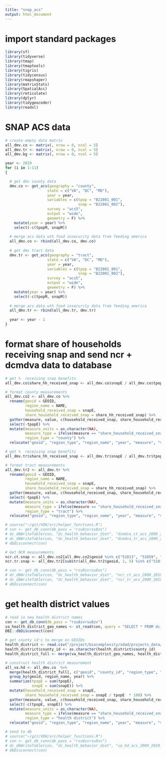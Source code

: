 ```yaml
---
title: "snap_acs"
output: html_document
---
```


# import standard packages

```r
library(sf)
library(tidyverse)
library(tmap)
library(tmaptools)
library(tigris)
library(tidycensus)
library(rmapshaper)
library(matrixStats)
library(SpatialAcc)
library(reticulate)
library(dplyr)
library(tidygeocoder)
library(readxl)
```

# SNAP ACS data

```r
# create empty data matrix
all_dmv.co <- matrix(, nrow = 0, ncol = 5)
all_dmv.tr <- matrix(, nrow = 0, ncol = 5)
all_dmv.bg <- matrix(, nrow = 0, ncol = 5)

year <- 2019
for (i in 1:11)
{

  # get dmv county data
  dmv.co <- get_acs(geography = "county",
                   state = c("VA", "DC", "MD"),
                   year = year,
                   variables = c(tpop = "B22001_001",
                                 snap = "B22001_002"),
                   survey = "acs5",
                   output = "wide",
                   geometry = F) %>%
    mutate(year = year) %>%
    select(-c(tpopM, snapM))
  
  # merge acs data wth food insecurity data from feeding america
  all_dmv.co <- rbind(all_dmv.co, dmv.co)
  
  # get dmv tract data
  dmv.tr <- get_acs(geography = "tract",
                   state = c("VA", "DC", "MD"),
                   year = year,
                   variables = c(tpop = "B22001_001",
                                 snap = "B22001_002"),
                   survey = "acs5",
                   output = "wide",
                   geometry = F) %>%
    mutate(year = year) %>%
    select(-c(tpopM, snapM))
  
  # merge acs data wth food insecurity data from feeding america
  all_dmv.tr <- rbind(all_dmv.tr, dmv.tr)
  
  year <- year - 1
}
```

# format share of households receiving snap and send ncr + dcmdva data to database

```r
# get %  receiving snap benefits
all_dmv.co$share_hh_received_snap <- all_dmv.co$snapE / all_dmv.co$tpopE * 100

# format county measurements
all_dmv.co2 <- all_dmv.co %>%
  rename(geoid = GEOID,
         region_name = NAME,
         household_received_snap = snapE,
         share_household_received_snap = share_hh_received_snap) %>%
  gather(measure, value, c(household_received_snap, share_household_received_snap)) %>%
  select(-tpopE) %>%
  mutate(measure_units = as.character(NA),
         measure_type = ifelse(measure == "share_household_received_snap", "percent", "count"),
         region_type = "county") %>%
  relocate("geoid", "region_type", "region_name", "year", "measure", "value", "measure_type", "measure_units")

# get %  receiving snap benefits
all_dmv.tr$share_hh_received_snap <- all_dmv.tr$snapE / all_dmv.tr$tpopE * 100

# format tract measurements
all_dmv.tr2 <- all_dmv.tr %>%
  rename(geoid = GEOID,
         region_name = NAME,
         household_received_snap = snapE,
         share_household_received_snap = share_hh_received_snap) %>%
  gather(measure, value, c(household_received_snap, share_household_received_snap)) %>%
  select(-tpopE) %>%
  mutate(measure_units = as.character(NA),
         measure_type = ifelse(measure == "share_household_received_snap", "percent", "count"),
         region_type = "tract") %>%
  relocate("geoid", "region_type", "region_name", "year", "measure", "value", "measure_type", "measure_units")

# source("~/git/VDH/src/helper_functions.R")
# con <- get_db_conn(db_pass = "rsu8zvrsu8zv")
# dc_dbWriteTable(con, "dc_health_behavior_diet", "dcmdva_ct_acs_2009_2019_households_receiving_snap", all_dmv.co2)
# dc_dbWriteTable(con, "dc_health_behavior_diet", "dcmdva_tr_acs_2009_2019_households_receiving_snap", all_dmv.tr2)
# dbDisconnect(con)

# Get NCR measurements
ncr.ct.snap <- all_dmv.co2[all_dmv.co2$geoid %in% c("51013", "51059", "51107", "51510", "51600", "51153", "51683", "51685", "51610", "11001", "24031", "24033", "24017", "24021"),]
ncr.tr.snap <- all_dmv.tr2[substr(all_dmv.tr2$geoid, 1, 5) %in% c("51013", "51059", "51107", "51510", "51600", "51153", "51683", "51685", "51610", "11001", "24031", "24033", "24017", "24021"),]

# con <- get_db_conn(db_pass = "rsu8zvrsu8zv")
# dc_dbWriteTable(con, "dc_health_behavior_diet", "ncr_ct_acs_2009_2019_households_receiving_snap", ncr.ct.snap)
# dc_dbWriteTable(con, "dc_health_behavior_diet", "ncr_tr_acs_2009_2019_households_receiving_snap", ncr.tr.snap)
# dbDisconnect(con)

```

# get health district values

```r
# read in new health district names
con <- get_db_conn(db_pass = "rsu8zvrsu8zv")
va_health_district_geo_names <- st_read(con, query = "SELECT * FROM dc_geographies.va_hd_vdh_2021_health_district_geo_names")
DBI::dbDisconnect(con)

# get county id's to merge on GEOIDs
health_district <- read.csv("/project/biocomplexity/sdad/projects_data/vdh/va_county_to_hd.csv")
health_district$county_id <- as.character(health_district$county_id)
health_district_full <- merge(va_health_district_geo_names, health_district, by.x = "region_name", by.y = "health_district")

# construct health district measurement
all_va.hd <- all_dmv.co  %>%
  merge(health_district_full[, c("geoid", "county_id", "region_type", "region_name")], by.x = "GEOID", by.y = "county_id") %>%
  group_by(geoid, region_name, year) %>%
  summarize(tpopE = sum(tpopE),
            snapE = sum(snapE)) %>%
  mutate(household_received_snap = snapE,
         share_household_received_snap = snapE / tpopE  * 100) %>%
  gather(measure, value, c(household_received_snap, share_household_received_snap)) %>%
  select(-c(tpopE, snapE)) %>%
  mutate(measure_units = as.character(NA),
         measure_type = ifelse(measure == "share_household_received_snap", "percent", "count"),
         region_type = "health district") %>%
  relocate("geoid", "region_type", "region_name", "year", "measure", "value", "measure_type", "measure_units")

# send to db
# source("~/git/VDH/src/helper_functions.R")
# con <- get_db_conn(db_pass = "rsu8zvrsu8zv")
# dc_dbWriteTable(con, "dc_health_behavior_diet", "va_hd_acs_2009_2019_households_receiving_snap", all_va.hd)
# dbDisconnect(con)
```
